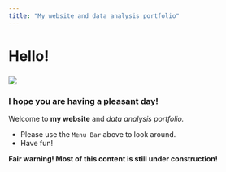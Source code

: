 ---
title: "My website and data analysis portfolio"
---

# Hello!

### ![](images/20190706_072622.jpg)

### I hope you are having a pleasant day!

Welcome to **my website** and *data analysis portfolio.*

-   Please use the `Menu Bar` above to look around.
-   Have fun!

**Fair warning! Most of this content is still under construction!**
